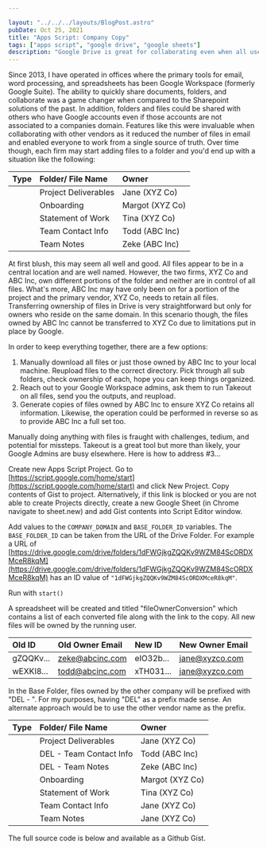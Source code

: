 ```yaml
---

layout: "../../../layouts/BlogPost.astro"
pubDate: Oct 25, 2021
title: "Apps Script: Company Copy"
tags: ["apps script", "google drive", "google sheets"]
description: "Google Drive is great for collaborating even when all users do not belong to the same organization. However, taking ownership of files that were created by disparate organizations presents challenges within Drive. This utility provides a simple way to copy files into a companies domain and retain ownership."
---
```


Since 2013, I have operated in offices where the primary tools for email, word processing, and spreadsheets has been Google Workspace (formerly Google Suite). The ability to quickly share documents, folders, and collaborate was a game changer when compared to the Sharepoint solutions of the past. In addition, folders and files could be shared with others who have Google accounts even if those accounts are not associated to a companies domain. Features like this were invaluable when collaborating with other vendors as it reduced the number of files in email and enabled everyone to work from a single source of truth. Over time though, each firm may start adding files to a folder and you'd end up with a situation like the following:

| Type                                                                      | Folder/ File Name    | Owner           |
| :------------------------------------------------------------------------ | :------------------- | :-------------- |
| <i class="fa-solid fa-folder fa-xl text-gray-50" ></i>     | Project Deliverables | Jane (XYZ Co)   |
| <i class="fas fa-file-alt fa-xl text-gray-50"></i>    | Onboarding           | Margot (XYZ Co) |
| <i class="fas fa-file-alt fa-xl text-gray-50"></i>    | Statement of Work    | Tina (XYZ Co)   |
| <i class="fas fa-file-excel fa-xl text-gray-50" ></i> | Team Contact Info    | Todd (ABC Inc)  |
| <i class="fas fa-file-alt fa-xl text-gray-50" ></i>   | Team Notes           | Zeke (ABC Inc)  |

At first blush, this may seem all well and good. All files appear to be in a central location and are well named. However, the two firms, XYZ Co and ABC Inc, own different portions of the folder and neither are in control of all files. What's more, ABC Inc may have only been on for a portion of the project and the primary vendor, XYZ Co, needs to retain all files. Transferring ownership of files in Drive is very straightforward but only for owners who reside on the same domain. In this scenario though, the files owned by ABC Inc cannot be transferred to XYZ Co due to limitations put in place by Google.

In order to keep everything together, there are a few options:

1. Manually download all files or just those owned by ABC Inc to your local machine. Reupload files to the correct directory. Pick through all sub folders, check ownership of each, hope you can keep things organized.
1. Reach out to your Google Workspace admins, ask them to run Takeout on all files, send you the outputs, and reupload.
1. Generate copies of files owned by ABC Inc to ensure XYZ Co retains all information. Likewise, the operation could be performed in reverse so as to provide ABC Inc a full set too.

Manually doing anything with files is fraught with challenges, tedium, and potential for missteps. Takeout is a great tool but more than likely, your Google Admins are busy elsewhere. Here is how to address #3...

Create new Apps Script Project. Go to [https://script.google.com/home/start](https://script.google.com/home/start) and click New Project. Copy contents of Gist to project. Alternatively, if this link is blocked or you are not able to create Projects directly, create a new Google Sheet (in Chrome navigate to sheet.new) and add Gist contents into Script Editor window.

Add values to the `COMPANY_DOMAIN` and `BASE_FOLDER_ID` variables. The `BASE_FOLDER_ID` can be taken from the URL of the Drive Folder. For example a URL of [https://drive.google.com/drive/folders/1dFWGjkgZQQKv9WZM84ScORDXMceR8kqM](https://drive.google.com/drive/folders/1dFWGjkgZQQKv9WZM84ScORDXMceR8kqM) has an ID value of `"1dFWGjkgZQQKv9WZM84ScORDXMceR8kqM"`.

Run with `start()`

A spreadsheet will be created and titled "fileOwnerConversion" which contains a list of each converted file along with the link to the copy. All new files will be owned by the running user.

| Old ID    | Old Owner Email | New ID    | New Owner Email |
| :-------- | :-------------- | :-------- | :-------------- |
| gZQQKv... | zeke@abcinc.com | eIO32b... | jane@xyzco.com  |
| wEXKI8... | todd@abcinc.com | xTH031... | jane@xyzco.com  |

In the Base Folder, files owned by the other company will be prefixed with "DEL - ". For my purposes, having "DEL" as a prefix made sense. An alternate approach would be to use the other vendor name as the prefix.

| Type                                                                     | Folder/ File Name       | Owner           |
| :----------------------------------------------------------------------- | :---------------------- | :-------------- |
| <i class="fa-solid fa-folder fa-xl text-gray-50" ></i>   | Project Deliverables    | Jane (XYZ Co)   |
| <i class="fas fa-file-excel fa-xl text-gray-50" ></i> | DEL - Team Contact Info | Todd (ABC Inc)  |
| <i class="fas fa-file-alt fa-xl text-gray-50"></i>  | DEL - Team Notes        | Zeke (ABC Inc)  |
| <i class="fas fa-file-alt fa-xl text-gray-50"></i>  | Onboarding              | Margot (XYZ Co) |
| <i class="fas fa-file-alt fa-xl text-gray-50"></i>  | Statement of Work       | Tina (XYZ Co)   |
| <i class="fas fa-file-excel fa-xl text-gray-50" ></i>  | Team Contact Info       | Jane (XYZ Co)   |
| <i class="fas fa-file-alt fa-xl text-gray-50"></i>   | Team Notes              | Jane (XYZ Co)   |
 
The full source code is below and available as a Github Gist.

<script src="https://gist.github.com/mvogelgesang/e8c9e2df612fd533b55b6aed6da8ae4d.js"></script>